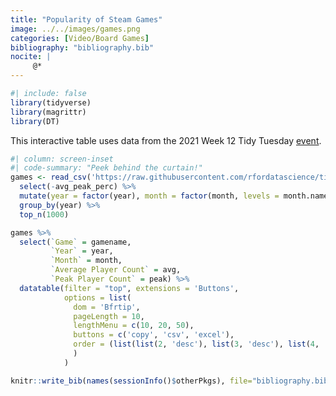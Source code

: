 ```yaml
---
title: "Popularity of Steam Games"
image: ../../images/games.png
categories: [Video/Board Games]
bibliography: "bibliography.bib"
nocite: |
     @*
---
```


```r
#| include: false
library(tidyverse)
library(magrittr)
library(DT)
```

This interactive table uses data from the 2021 Week 12 Tidy Tuesday [event](https://github.com/rfordatascience/tidytuesday/tree/master/data/2021/2021-03-16).

```r
#| column: screen-inset
#| code-summary: "Peek behind the curtain!"
games <- read_csv('https://raw.githubusercontent.com/rfordatascience/tidytuesday/master/data/2021/2021-03-16/games.csv') %>%
  select(-avg_peak_perc) %>%
  mutate(year = factor(year), month = factor(month, levels = month.name)) %>%
  group_by(year) %>%
  top_n(1000)

games %>% 
  select(`Game` = gamename, 
         `Year` = year,
         `Month` = month, 
         `Average Player Count` = avg, 
         `Peak Player Count` = peak) %>%
  datatable(filter = "top", extensions = 'Buttons', 
            options = list(
              dom = 'Bfrtip',
              pageLength = 10,
              lengthMenu = c(10, 20, 50),
              buttons = c('copy', 'csv', 'excel'),
              order = (list(list(2, 'desc'), list(3, 'desc'), list(4, 'desc'),  list(1, 'asc')))
              )
            )
```

```r
knitr::write_bib(names(sessionInfo()$otherPkgs), file="bibliography.bib")
```
